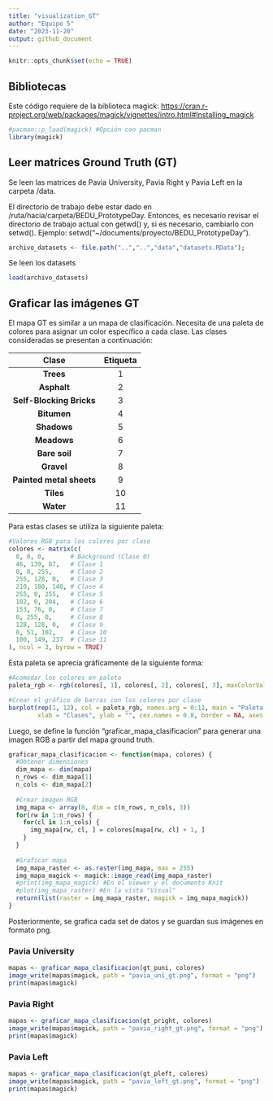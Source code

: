 ```yaml
---
title: "visualization_GT"
author: "Equipo 5"
date: "2023-11-20"
output: github_document
---
```


```r
knitr::opts_chunk$set(echo = TRUE)
```

## Bibliotecas

Este código requiere de la biblioteca magick: <https://cran.r-project.org/web/packages/magick/vignettes/intro.html#Installing_magick>

```r
#pacman::p_load(magick) #Opción con pacman
library(magick)
```

## Leer matrices Ground Truth (GT)

Se leen las matrices de Pavia University, Pavia Right y Pavia Left en la carpeta /data.

El directorio de trabajo debe estar dado en /ruta/hacia/carpeta/BEDU_PrototypeDay. Entonces, es necesario revisar el directorio de trabajo actual con getwd() y, si es necesario, cambiarlo con setwd(). Ejemplo: setwd("\~/documents/proyecto/BEDU_PrototypeDay").

```r
archivo_datasets <- file.path("..","..","data","datasets.RData");
```

Se leen los datasets

```r
load(archivo_datasets)
```

## Graficar las imágenes GT

El mapa GT es similar a un mapa de clasificación. Necesita de una paleta de colores para asignar un color específico a cada clase. Las clases consideradas se presentan a continuación:

|        **Clase**         | **Etiqueta** |
|:------------------------:|:------------:|
|        **Trees**         |      1       |
|       **Asphalt**        |      2       |
| **Self-Blocking Bricks** |      3       |
|       **Bitumen**        |      4       |
|       **Shadows**        |      5       |
|       **Meadows**        |      6       |
|      **Bare soil**       |      7       |
|        **Gravel**        |      8       |
| **Painted metal sheets** |      9       |
|        **Tiles**         |      10      |
|        **Water**         |      11      |

Para estas clases se utiliza la siguiente paleta:

```r
#Valores RGB para los colores por clase
colores <- matrix(c(
  0, 0, 0,       # Background (Clase 0)
  46, 139, 87,   # Clase 1
  0, 0, 255,     # Clase 2
  255, 128, 0,   # Clase 3
  210, 180, 140, # Clase 4
  255, 0, 255,   # Clase 5
  102, 0, 204,   # Clase 6
  153, 76, 0,    # Clase 7
  0, 255, 0,     # Clase 8
  128, 128, 0,   # Clase 9
  0, 51, 102,    # Clase 10
  100, 149, 237  # Clase 11
), ncol = 3, byrow = TRUE)
```

Esta paleta se aprecia gráficamente de la siguiente forma:

```r
#Acomodar los colores en paleta
paleta_rgb <- rgb(colores[, 1], colores[, 2], colores[, 3], maxColorValue = 255)

#Crear el gráfico de barras con los colores por clase
barplot(rep(1, 12), col = paleta_rgb, names.arg = 0:11, main = "Paleta de Colores por Clase",
        xlab = "Clases", ylab = "", cex.names = 0.8, border = NA, axes = FALSE)
```

Luego, se define la función "graficar_mapa_clasificacion" para generar una imagen RGB a partir del mapa ground truth.

```r
graficar_mapa_clasificacion <- function(mapa, colores) {
  #Obtener dimensiones
  dim_mapa <- dim(mapa)
  n_rows <- dim_mapa[1]
  n_cols <- dim_mapa[2]
  
  #Crear imagen RGB
  img_mapa <- array(0, dim = c(n_rows, n_cols, 3))
  for(rw in 1:n_rows) {
    for(cl in 1:n_cols) {
      img_mapa[rw, cl, ] = colores[mapa[rw, cl] + 1, ]
    }
  }
  
  #Graficar mapa
  img_mapa_raster <- as.raster(img_mapa, max = 255)
  img_mapa_magick <- magick::image_read(img_mapa_raster)
  #print(img_mapa_magick) #En el viewer y el documento Knit
  #plot(img_mapa_raster) #En la vista "Visual"
  return(list(raster = img_mapa_raster, magick = img_mapa_magick))
}
```

Posteriormente, se grafica cada set de datos y se guardan sus imágenes en formato png.

### Pavia University

```r
mapas <- graficar_mapa_clasificacion(gt_puni, colores)
image_write(mapas$magick, path = "pavia_uni_gt.png", format = "png")
print(mapas$magick)
```

### Pavia Right

```r
mapas <- graficar_mapa_clasificacion(gt_pright, colores)
image_write(mapas$magick, path = "pavia_right_gt.png", format = "png")
print(mapas$magick)
```

### Pavia Left

```r
mapas <- graficar_mapa_clasificacion(gt_pleft, colores)
image_write(mapas$magick, path = "pavia_left_gt.png", format = "png")
print(mapas$magick)
```

